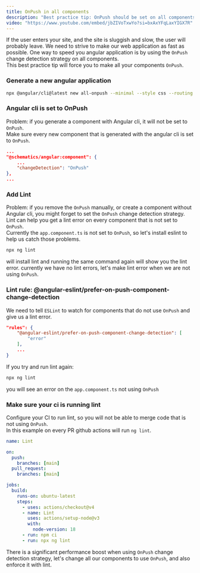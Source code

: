 ```yaml
---
title: OnPush in all components
description: "Best practice tip: OnPush should be set on all components"
video: "https://www.youtube.com/embed/jbZIVoTxwYo?si=bxAxYFqLaxYIGX7R"
---
```


If the user enters your site, and the site is sluggish and slow, the user will probably leave. We need to strive to make our web application as fast as possible. One way to speed you angular application is by using the `OnPush` change detection strategy on all components.  
This best practice tip will force you to make all your components `OnPush`.

<Steps>

### Generate a new angular application

```bash
npx @angular/cli@latest new all-onpush --minimal --style css --routing false
```

### Angular cli is set to OnPush

Problem: if you generate a component with Angular cli, it will not be set to `OnPush`.  
Make sure every new component that is generated with the angular cli is set to `OnPush`.

```json title="angular.json"
...
"@schematics/angular:component": {
	...
	"changeDetection": "OnPush"
},
...
```

### Add Lint

Problem: if you remove the `OnPush` manually, or create a component without Angular cli, you might forget to set the `OnPush` change detection strategy. Lint can help you get a lint error on every component that is not set to `OnPush`.  
Currently the `app.component.ts` is not set to `OnPush`, so let's install eslint to help us catch those problems.

```bash
npx ng lint
```

will install lint and running the same command again will show you the lint error.
currently we have no lint errors, let's make lint error when we are not using `OnPush`.

### Lint rule: @angular-eslint/prefer-on-push-component-change-detection

We need to tell `ESLint` to watch for components that do not use `OnPush` and give us a lint error.

```json title=".eslintrc.json
"rules": {
	"@angular-eslint/prefer-on-push-component-change-detection": [
		"error"
	],
	...
}
```

If you try and run lint again:

```bash
npx ng lint
```

you will see an error on the `app.component.ts` not using `OnPush`

### Make sure your ci is running lint

Configure your CI to run lint, so you will not be able to merge code that is not using `OnPush`.  
In this example on every PR github actions will run `ng lint`.

```yaml title=".github/workflows/lint.yml"
name: Lint

on:
  push:
    branches: [main]
  pull_request:
    branches: [main]

jobs:
  build:
    runs-on: ubuntu-latest
    steps:
      - uses: actions/checkout@v4
      - name: Lint
        uses: actions/setup-node@v3
        with:
          node-version: 18
      - run: npm ci
      - run: npx ng lint
```

</Steps>

There is a significant performance boost when using `OnPush` change detection strategy, let's change all our components to use `OnPush`, and also enforce it with lint.